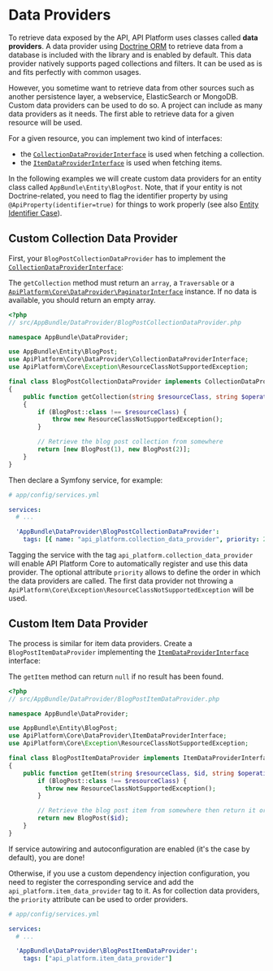 # Data Providers

To retrieve data exposed by the API, API Platform uses classes called **data providers**. A data provider using [Doctrine
ORM](http://www.doctrine-project.org/projects/orm.html) to retrieve data from a database is included with the library and
is enabled by default. This data provider natively supports paged collections and filters. It can be used as is and fits
perfectly with common usages.

However, you sometime want to retrieve data from other sources such as another persistence layer, a webservice, ElasticSearch
or MongoDB.
Custom data providers can be used to do so. A project can include as many data providers as it needs. The first able to
retrieve data for a given resource will be used.

For a given resource, you can implement two kind of interfaces:

- the [`CollectionDataProviderInterface`](https://github.com/api-platform/core/blob/master/src/DataProvider/CollectionDataProviderInterface.php)
  is used when fetching a collection.
- the [`ItemDataProviderInterface`](https://github.com/api-platform/core/blob/master/src/DataProvider/ItemDataProviderInterface.php)
  is used when fetching items.

In the following examples we will create custom data providers for an entity class called `AppBundle\Entity\BlogPost`.
Note, that if your entity is not Doctrine-related, you need to flag the identifier property by using `@ApiProperty(identifier=true)` for things to work properly (see also [Entity Identifier Case](serialization.md#entity-identifier-case)).

## Custom Collection Data Provider

First, your `BlogPostCollectionDataProvider` has to implement the [`CollectionDataProviderInterface`](https://github.com/api-platform/core/blob/master/src/DataProvider/CollectionDataProviderInterface.php):

The `getCollection` method must return an `array`, a `Traversable` or a [`ApiPlatform\Core\DataProvider\PaginatorInterface`](https://github.com/api-platform/core/blob/master/src/DataProvider/PaginatorInterface.php) instance.
If no data is available, you should return an empty array.

```php
<?php
// src/AppBundle/DataProvider/BlogPostCollectionDataProvider.php

namespace AppBundle\DataProvider;

use AppBundle\Entity\BlogPost;
use ApiPlatform\Core\DataProvider\CollectionDataProviderInterface;
use ApiPlatform\Core\Exception\ResourceClassNotSupportedException;

final class BlogPostCollectionDataProvider implements CollectionDataProviderInterface
{
    public function getCollection(string $resourceClass, string $operationName = null)
    {
        if (BlogPost::class !== $resourceClass) {
            throw new ResourceClassNotSupportedException();
        }

        // Retrieve the blog post collection from somewhere
        return [new BlogPost(1), new BlogPost(2)];
    }
}
```

Then declare a Symfony service, for example:

```yaml
# app/config/services.yml

services:
  # ...

  'AppBundle\DataProvider\BlogPostCollectionDataProvider':
    tags: [{ name: "api_platform.collection_data_provider", priority: 2 }]
```

Tagging the service with the tag `api_platform.collection_data_provider` will enable API Platform Core to automatically
register and use this data provider. The optional attribute `priority` allows to define the order in which the
data providers are called. The first data provider not throwing a `ApiPlatform\Core\Exception\ResourceClassNotSupportedException`
will be used.

## Custom Item Data Provider

The process is similar for item data providers. Create a `BlogPostItemDataProvider` implementing the [`ItemDataProviderInterface`](https://github.com/api-platform/core/blob/master/src/DataProvider/ItemDataProviderInterface.php)
interface:

The `getItem` method can return `null` if no result has been found.

```php
<?php
// src/AppBundle/DataProvider/BlogPostItemDataProvider.php

namespace AppBundle\DataProvider;

use AppBundle\Entity\BlogPost;
use ApiPlatform\Core\DataProvider\ItemDataProviderInterface;
use ApiPlatform\Core\Exception\ResourceClassNotSupportedException;

final class BlogPostItemDataProvider implements ItemDataProviderInterface
{
    public function getItem(string $resourceClass, $id, string $operationName = null, array $context = [])    {
        if (BlogPost::class !== $resourceClass) {
          throw new ResourceClassNotSupportedException();
        }

        // Retrieve the blog post item from somewhere then return it or null if not found
        return new BlogPost($id);
    }
}
```

If service autowiring and autoconfiguration are enabled (it's the case by default), you are done!

Otherwise, if you use a custom dependency injection configuration, you need to register the corresponding service and add the
`api_platform.item_data_provider` tag to it. As for collection data providers, the `priority` attribute can be used to order
providers.

```yaml
# app/config/services.yml

services:
  # ...

  'AppBundle\DataProvider\BlogPostItemDataProvider':
    tags: ["api_platform.item_data_provider"]
```

